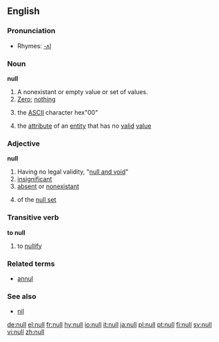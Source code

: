 ==English==

===Pronunciation===
*Rhymes: [[Rhymes:English:-ʌl|-ʌl]]

===Noun===
{{wikipedia}}
'''null'''

# A nonexistant or empty value or set of values.
# [[Zero]]; [[nothing]]
#{{computing}} the [[ASCII]] character hex"00"
#{{computing}} the [[attribute]] of an [[entity]] that has no [[valid]] [[value]]

===Adjective===
'''null'''

# Having no legal validity, "[[null and void]]"
# [[insignificant]]
# [[absent]] or [[nonexistant]]
#{{mathematics}} of the [[null set]]

===Transitive verb===
'''to null'''
# to [[nullify]]

===Related terms===
*[[annul]]

===See also===
*[[nil]]

[[de:null]]
[[el:null]]
[[fr:null]]
[[hy:null]]
[[io:null]]
[[it:null]]
[[ja:null]]
[[pl:null]]
[[pt:null]]
[[fi:null]]
[[sv:null]]
[[vi:null]]
[[zh:null]]
